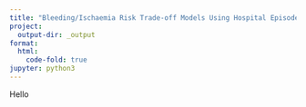 ```yaml
---
title: "Bleeding/Ischaemia Risk Trade-off Models Using Hospital Episode Statistics"
project:
  output-dir: _output
format:
  html:
    code-fold: true
jupyter: python3
---
```


Hello